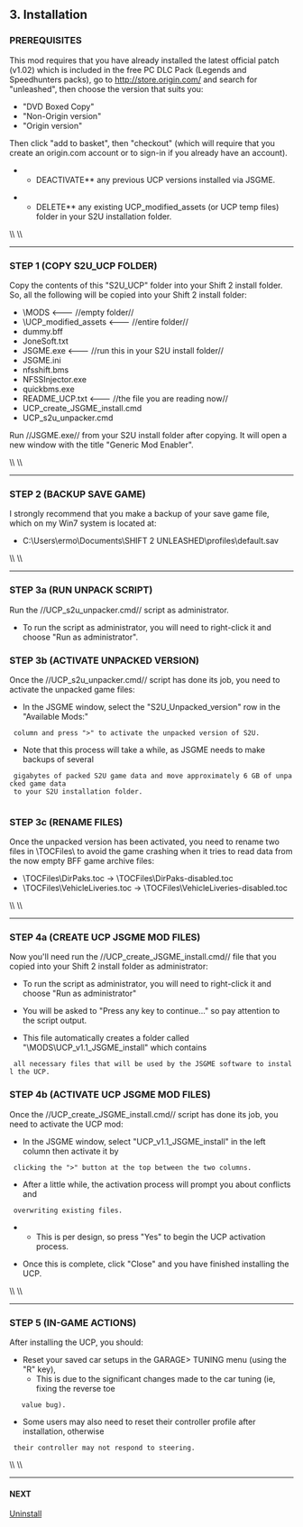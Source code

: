 == 3. Installation ==

=== PREREQUISITES ===

This mod requires that you have already installed the latest official patch (v1.02) which is included in the free PC DLC Pack (Legends and Speedhunters packs), go to http://store.origin.com/ and search for "unleashed", then choose the version that suits you:

* "DVD Boxed Copy"
* "Non-Origin version"
* "Origin version"

Then click "add to basket", then "checkout" (which will require that you create an origin.com account or to sign-in if you already have an account). 

**DEACTIVATE** any previous UCP versions installed via JSGME.

**DELETE** any existing UCP_modified_assets (or UCP temp files) folder in your S2U installation folder.
\\
\\
----
=== STEP 1 (COPY S2U_UCP FOLDER) ===

Copy the contents of this "S2U_UCP" folder into your Shift 2 install folder. So, all the following will be copied into your Shift 2 install folder:

* \MODS <--- //empty folder//
* \UCP_modified_assets 	<--- //entire folder//
*  dummy.bff
*  JoneSoft.txt
*  JSGME.exe <--- //run this in your S2U install folder//
*  JSGME.ini
*  nfsshift.bms
*  NFSSInjector.exe
*  quickbms.exe
*  README_UCP.txt <--- //the file you are reading now//
*  UCP_create_JSGME_install.cmd
*  UCP_s2u_unpacker.cmd

{{images/UCP_STEP_1a_file_list.png}}
{{images/UCP_STEP_1b_copy_to_s2u_installation_folder.png}}
		
Run //JSGME.exe// from your S2U install folder after copying. It will open a new window with the title "Generic Mod Enabler".

{{images/UCP_STEP_1c_JSGME_1st_run.png}}

\\
\\
----
=== STEP 2 (BACKUP SAVE GAME) ===

I strongly recommend that you make a backup of your save game file, which on my Win7 system is located at:

* C:\Users\ermo\Documents\SHIFT 2 UNLEASHED\profiles\default.sav
\\
\\
----
=== STEP 3a (RUN UNPACK SCRIPT) ===

Run the //UCP_s2u_unpacker.cmd// script as administrator. 
 
{{images/UCP_STEP_3a_s2u_unpacker.cmd_run_as_administrator.png}}

* To run the script as administrator, you will need to right-click it and choose "Run as administrator".

{{images/UCP_STEP_3ab_s2u_unpacker.cmd.png}}
{{images/UCP_STEP_3ac_s2u_unpacker.cmd_finished.png}}

=== STEP 3b (ACTIVATE UNPACKED VERSION) ===

Once the //UCP_s2u_unpacker.cmd// script has done its job, you need to activate the unpacked game files:

{{images/UCP_STEP_3ba_JSGME_activate_s2u_unpacked_version.png}}

* In the JSGME window, select the "S2U_Unpacked_version" row in the "Available Mods:"
  column and press ">" to activate the unpacked version of S2U.
* Note that this process will take a while, as JSGME needs to make backups of several
  gigabytes of packed S2U game data and move approximately 6 GB of unpacked game data
  to your S2U installation folder.
  
{{images/UCP_STEP_3bb_JSGME_finished_activating_s2u_unpacked_version.png}}

=== STEP 3c (RENAME FILES) ===

Once the unpacked version has been activated, you need to rename two files in \TOCFiles\ to avoid the game crashing when it tries to read data from the now empty BFF game archive files:

{{images/UCP_STEP_3c_rename_TOCFiles.png}}

* \TOCFiles\DirPaks.toc -> \TOCFiles\DirPaks-disabled.toc
* \TOCFiles\VehicleLiveries.toc -> \TOCFiles\VehicleLiveries-disabled.toc
\\
\\
----
=== STEP 4a (CREATE UCP JSGME MOD FILES) ===

Now you'll need run the //UCP_create_JSGME_install.cmd// file that you copied into your Shift 2 install folder as administrator:

{{images/UCP_STEP_4a_create_JSGME_install.cmd_run_as_administrator.png}}

* To run the script as administrator, you will need to right-click it and choose "Run as administrator"

{{images/UCP_STEP_4ab_create_JSGME_install.cmd.png}}

* You will be asked to "Press any key to continue..." so pay attention to the script output.

{{images/UCP_STEP_4ac_create_JSGME_install_finished.cmd.png}}

* This file automatically creates a folder called "\MODS\UCP_v1.1_JSGME_install" which contains
  all necessary files that will be used by the JSGME software to install the UCP. 

=== STEP 4b (ACTIVATE UCP JSGME MOD FILES) ===

Once the //UCP_create_JSGME_install.cmd// script has done its job, you need to activate the UCP mod:

{{images/UCP_STEP_4ba_JSGME_activate_ucp_JSGME_install.png}}

* In the JSGME window, select "UCP_v1.1_JSGME_install" in the left column then activate it by
  clicking the ">" button at the top between the two columns.
* After a little while, the activation process will prompt you about conflicts and
  overwriting existing files.
**  This is per design, so press "Yes" to begin the UCP activation process.

{{images/UCP_STEP_4bb_JSGME_finished_activating_ucp_JSGME_install.png}}

* Once this is complete, click "Close" and you have finished installing the UCP.
\\
\\
----
=== STEP 5 (IN-GAME ACTIONS) ===

After installing the UCP, you should:

* Reset your saved car setups in the GARAGE> TUNING menu (using the "R" key),
**  This is due to the significant changes made to the car tuning (ie, fixing the reverse toe
    value bug). 
* Some users may also need to reset their controller profile after installation, otherwise
  their controller may not respond to steering.
\\
\\
----
==== NEXT ====
[[Uninstall]]
